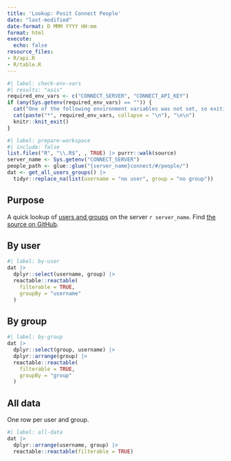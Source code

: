 ---
title: 'Lookup: Posit Connect People'
date: "last-modified"
date-format: D MMM YYYY HH:mm
format: html
execute:
  echo: false
resource_files:
- R/api.R
- R/table.R
---

```{r}
#| label: check-env-vars
#| results: "asis"
required_env_vars <- c("CONNECT_SERVER", "CONNECT_API_KEY")
if (any(Sys.getenv(required_env_vars) == "")) {
  cat("One of the following environment variables was not set, so exiting \n\n")
  cat(paste("*", required_env_vars, collapse = "\n"), "\n\n")
  knitr::knit_exit() 
}
```

```{r}
#| label: prepare-workspace
#| include: false
list.files("R", "\\.R$", , TRUE) |> purrr::walk(source)
server_name <- Sys.getenv("CONNECT_SERVER")
people_path <- glue::glue("{server_name}connect/#/people/")
dat <- get_all_users_groups() |> 
  tidyr::replace_na(list(username = "no user", group = "no group"))
```

## Purpose

A quick lookup of [users and groups](`r people_path`) on the server `r server_name`. Find [the source on GitHub](https://github.com/The-Strategy-Unit/posit-connect-people/).

## By user

```{r}
#| label: by-user
dat |>
  dplyr::select(username, group) |> 
  reactable::reactable(
    filterable = TRUE,
    groupBy = "username"
  )
```

## By group

```{r}
#| label: by-group
dat |>
  dplyr::select(group, username) |>
  dplyr::arrange(group) |> 
  reactable::reactable(
    filterable = TRUE,
    groupBy = "group"
  )
```

## All data

One row per user and group.

```{r}
#| label: all-data
dat |>
  dplyr::arrange(username, group) |> 
  reactable::reactable(filterable = TRUE)
```
